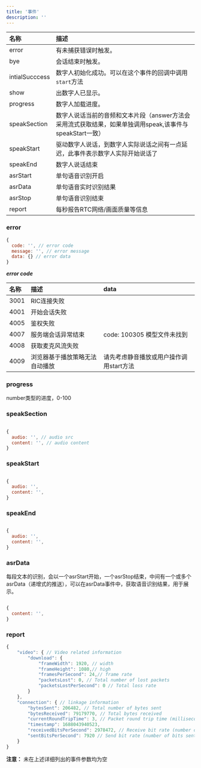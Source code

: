 ```yaml
---
title: '事件'
description: ''
---
```


| 名称           | 描述                                                         |
| :------------- | :----------------------------------------------------------- |
| error       | 有未捕获错误时触发。 |
| bye           | 会话结束时触发。                                |
| intialSucccess          | 数字人初始化成功。可以在这个事件的回调中调用`start`方法 |
| show         | 出数字人已显示。 |
| progress         | 数字人加载进度。 |
| speakSection         | 数字人说话当前的音频和文本片段（answer方法会采用流式获取结果，如果单独调用speak,该事件与speakStart一致） |
| speakStart         | 驱动数字人说话，到数字人实际说话之间有一点延迟，此事件表示数字人实际开始说话了 |
| speakEnd         | 数字人说话结束 |
| asrStart | 单句语音识别开启 |
| asrData | 单句语音实时识别结果 |
| asrStop | 单句语音识别结束 |
| report | 每秒报告RTC网络/画面质量等信息 |

### error

```javascript
{
  code: '', // error code 
  message: '', // error message 
  data: {} // error data
}

```

***error code***


| 名称           | 描述   | data |
| :------------- | :----------| :---------- |
| 3001 | RIC连接失败| |
| 4001 | 开始会话失败 | |
| 4005 | 鉴权失败 | |
| 4007 | 服务端会话异常结束 | code: 100305 模型文件未找到|
| 4008 | 获取麦克风流失败 | |
| 4009 | 浏览器基于播放策略无法自动播放 | 请先考虑静音播放或用户操作调用start方法|

### progress 

number类型的进度，0-100

### speakSection 

```javascript

{
  audio: '', // audio src
  content: '', // audio content
}

```

### speakStart 

```javascript

{
  audio: '',
  content: '',
}

```

### speakEnd 

```javascript

{
  audio: '',
  content: '',
}

```

### asrData
每段文本的识别，会以一个asrStart开始，一个asrStop结束，中间有一个或多个asrData（递增式的推送），可以在asrData事件中，获取语音识别结果，用于展示。
```javascript

{
  content: '',
}

```

### report 

```javascript
{
    "video": { // Video related information
        "download": {
            "frameWidth": 1920, // width
            "frameHeight": 1080,// high
            "framesPerSecond": 24,// frame rate
            "packetsLost": 0, // Total number of lost packets
            "packetsLostPerSecond": 0 // Total loss rate
        }
    },
    "connection": { // linkage information
        "bytesSent": 206482, // Total number of bytes sent
        "bytesReceived": 79179770, // Total bytes received
        "currentRoundTripTime": 3, // Packet round trip time (milliseconds), the larger the time, the more delayed the screen
        "timestamp": 1688043940523,
        "receivedBitsPerSecond": 2978472, // Receive bit rate (number of bits received per second, 1Mb = 1024^2 bits)
        "sentBitsPerSecond": 7920 // Send bit rate (number of bits sent per second, 1Mb = 1024^2 bits)
    }
}
```
**注意：** 未在上述详细列出的事件参数均为空